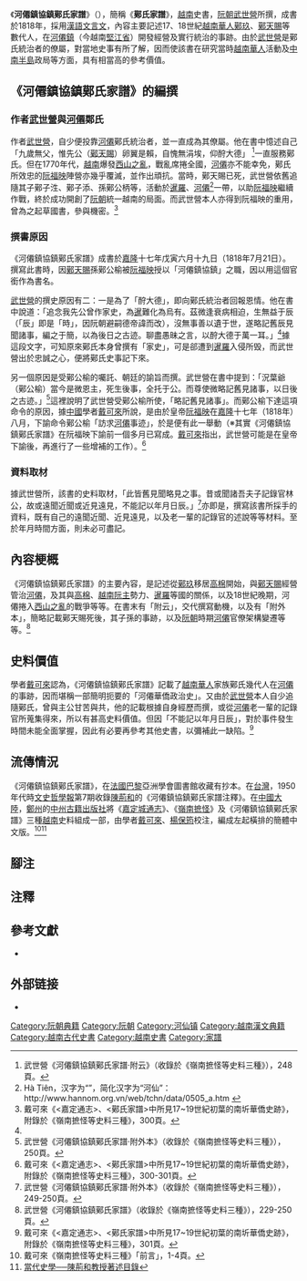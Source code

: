 《'''河僊鎮協鎮鄚氏家譜'''》{{noteTag|該書在中國大陸以簡化字出版，題作《-{河仙镇叶镇鄚氏家谱}-》，其中“-{叶}-”字是“協”字在越南古籍中常用的異體字、俗寫字，而非“-{葉}-”字的簡化字。}}（{{vie|v='''Hà Tiên Trấn Hiệp Trấn Mạc Thị Gia Phả'''|hn=河僊鎮協鎮鄚氏家譜}}），簡稱《'''鄚氏家譜'''》，[[越南|越南]]史書，[[阮朝|阮朝]][[武世營|武世營]]所撰，成書於1818年，採用[[漢語|漢語]][[文言文|文言文]]，內容主要記述17、18世紀[[越南華人|越南華人]][[鄚玖|鄚玖]]、[[鄚天賜|鄚天賜]]等數代人，在[[河僊鎮|河僊鎮]]（今越南[[堅江省|堅江省]]）開發經營及實行統治的事跡。由於[[武世營|武世營]]是鄚氏統治者的僚屬，對當地史事有所了解，因而使該書在研究當時[[越南華人|越南華人]]活動及[[中南半島|中南半島]]政局等方面，具有相當高的參考價值。

==《河僊鎮協鎮鄚氏家譜》的編撰==
===作者[[武世營|武世營]]與[[河僊|河僊]]鄚氏===
作者[[武世營|武世營]]，自少便投靠[[河僊|河僊]]鄚氏統治者，並一直成為其僚屬。他在書中憶述自己「九歲無父，惟先公（[[鄚天賜|鄚天賜]]）卵翼是賴，自愧無涓埃，仰酧大德」
<ref name="鄚氏家譜248">武世營《河僊鎮協鎮鄚氏家譜‧附云》（收錄於《嶺南摭怪等史料三種》），248頁。</ref>一直服務鄚氏。但在1770年代，[[越南|越南]]爆發[[西山朝|西山之亂]]，戰亂席捲全國，[[河僊|河僊]]亦不能幸免，鄚氏所效忠的[[阮福映|阮福映]]陣營亦幾乎覆滅，並作出頑抗。當時，鄚天賜已死，武世營依舊追隨其子鄚子泩、鄚子添、孫鄚公柄等，活動於[[暹羅|暹羅]]、[[河僊|河僊]]<ref>Hà Tiên，汉字为“{{lang|vi|河僊}}”，简化汉字为“河仙”：http://www.hannom.org.vn/web/tchn/data/0505_a.htm {{Wayback|url=http://www.hannom.org.vn/web/tchn/data/0505_a.htm |date=20080817154321 }}</ref>一帶，以助[[阮福映|阮福映]]繼續作戰，終於成功開創了[[阮朝|阮朝]]統一越南的局面。而武世營本人亦得到阮福映的重用，曾為之起草國書，參與機密。<ref>戴可來《<嘉定通志>、<鄚氏家譜>中所見17~19世紀初葉的南圻華僑史跡》，附錄於《嶺南摭怪等史料三種》，300頁。</ref>

===撰書原因===
《河僊鎮協鎮鄚氏家譜》成書於[[嘉隆|嘉隆]]十七年戊寅六月十九日（1818年7月21日）。撰寫此書時，因[[鄚天賜|鄚天賜]]孫鄚公榆被[[阮福映|阮福映]]授以「河僊鎮協鎮」之職，因以用這個官銜作為書名。

[[武世營|武世營]]的撰史原因有二：一是為了「酧大德」，即向鄚氏統治者回報恩情。他在書中說道：「追念我先公曾作家史，為[[暹羅|暹]]難化為烏有。茲微逢衰病相迫，生無益于辰（「辰」即是「時」，因阮朝避嗣德帝諱而改），沒無事善以遺于世，遂略記舊辰見聞諸事，編之于簡，以為後日之古迹。聊盡愚昧之言，以酧大德于萬一耳。」<ref name="鄚氏家譜248" />據這段文字，可知原來鄚氏本身曾撰有「家史」，可是郤遭到[[暹羅|暹羅]]入侵所毁，而武世營出於忠誠之心，便將鄚氏史事記下來。

另一個原因是受鄚公榆的囑託、朝廷的諭旨而撰。武世營在書中提到：「況葉爺（鄚公榆）當今是微恩主，死生後事，全托于公。而尊使微略記舊見諸事，以日後之古迹。」<ref>武世營《河僊鎮協鎮鄚氏家譜‧附外本》（收錄於《嶺南摭怪等史料三種》），250頁。</ref>這裡說明了武世營受鄚公榆所使，「略記舊見諸事」。而鄚公榆下達這項命令的原因，據[[中國|中國]]學者[[戴可來|戴可來]]所說，是由於皇帝[[阮福映|阮福映]]在[[嘉隆|嘉隆]]十七年（1818年）八月，下諭命令鄚公榆「訪求[[河僊|河僊]]事迹」，於是便有此一舉動（※其實《河僊鎮協鎮鄚氏家譜》在阮福映下諭前一個多月已寫成。[[戴可來|戴可來]]指出，武世營可能是在皇帝下諭後，再進行了一些增補的工作）。<ref>戴可來《<嘉定通志>、<鄚氏家譜>中所見17~19世紀初葉的南圻華僑史跡》，附錄於《嶺南摭怪等史料三種》，300-301頁。</ref>
===資料取材===
據武世營所，該書的史料取材，「此皆舊見聞略見之事。昔或聞諸吾夫子記錄官林公，故或遠聞近聞或近見遠見，不能記以年月日辰。」<ref>武世營《河僊鎮協鎮鄚氏家譜‧附外本》（收錄於《嶺南摭怪等史料三種》），249-250頁。</ref>亦即是，撰寫該書所採手的資料，既有自己的遠聞近聞、近見遠見，以及老一輩的記錄官的述說等等材料。至於年月時間方面，則未必可盡記。
==內容梗概==
《河僊鎮協鎮鄚氏家譜》的主要內容，是記述從[[鄚玖|鄚玖]]移居[[柬埔寨|高棉]]開始，與[[鄚天賜|鄚天賜]]經營管治[[河僊|河僊]]，及其與[[柬埔寨|高棉]]、[[越南|越南]][[阮主|阮主]]勢力、[[暹羅|暹羅]]等國的關係，以及18世紀晚期，河僊捲入[[西山朝|西山之亂]]的戰爭等等。在書末有「附云」，交代撰寫動機，以及有「附外本」，簡略記載鄚天賜死後，其子孫的事跡，以及[[阮朝|阮朝]]時期[[河僊|河僊]]官僚架構變遷等等。<ref>武世營《河僊鎮協鎮鄚氏家譜》（收錄於《嶺南摭怪等史料三種》），229-250頁。</ref> 
==史料價值==
學者[[戴可來|戴可來]]認為，《河僊鎮協鎮鄚氏家譜》記載了[[越南華人|越南華人]]家族鄚氏幾代人在[[河僊|河僊]]的事跡，因而堪稱一部簡明扼要的「河僊華僑政治史」。又由於[[武世營|武世營]]本人自少追隨鄚氏，曾與主公甘苦與共，他的記載根據自身經歷而撰，或從[[河僊|河僊]]老一輩的記錄官所蒐集得來，所以有甚高史料價值。但因「不能記以年月日辰」，對於事件發生時間未能全面掌握，因此有必要再參考其他史書，以彌補此一缺陷。<ref>戴可來《<嘉定通志>、<鄚氏家譜>中所見17~19世紀初葉的南圻華僑史跡》，附錄於《嶺南摭怪等史料三種》，301頁。</ref>
==流傳情況==
《河僊鎮協鎮鄚氏家譜》，在[[法國|法國]][[巴黎|巴黎]]亞洲學會圖書館收藏有抄本。在[[台灣|台灣]]，1950年代時[[文史哲學報|文史哲學報]]第7期收錄[[陳荊和|陳荊和]]的《河僊鎮協鎮鄚氏家譜注釋》。在[[中國大陸|中國大陸]]，[[鄭州|鄭州]]的[[中州古籍出版社|中州古籍出版社]]將《[[嘉定城通志|嘉定城通志]]》、《[[嶺南摭怪|嶺南摭怪]]》及《河僊鎮協鎮鄚氏家譜》三種[[越南|越南]]史料組成一部，由學者[[戴可來|戴可來]]、[[楊保筠|楊保筠]]校注，編成左起橫排的簡體中文版。<ref>戴可來《嶺南摭怪等史料三種》「前言」，1-4頁。</ref><ref>[http://www.hkbu.edu.hk/~histweb/eng/publication/contemporary/jourvol4_4/Journal16.htm 當代史學──陳荊和教授著述目錄]{{dead link|date=2018年1月 |bot=InternetArchiveBot |fix-attempted=yes }}</ref>
==腳注==
{{NoteFoot}}
==注釋==
{{reflist|2}}
==參考文獻==
<div class="references-small">
*{{zh}}{{cite book|title=《河僊鎮-{叶}-鎮鄚氏家譜》（收錄於《嶺南摭怪等史料三種》）|author=[[武世營|武世營]]|others=[[戴可來|戴可來]]、[[楊保筠|楊保筠]]校注|location=[[鄭州|鄭州]]|publisher=[[中州古籍出版社|中州古籍出版社]]（1991）ISBN 7534802032}}
</div>

==外部链接==
{{Wikisource|河仙鎮叶鎮鄚氏家譜}}
*{{zh}}{{cite web |url= http://www.hkbu.edu.hk/~histweb/eng/publication/contemporary/jourvol4_4/Journal16.htm |title= 當代史學──陳荊和教授著述目錄 }}{{dead link|date=2018年1月 |bot=InternetArchiveBot |fix-attempted=yes }}

[[Category:阮朝典籍|Category:阮朝典籍]]
[[Category:阮朝|Category:阮朝]]
[[Category:河仙镇|Category:河仙镇]]
[[Category:越南漢文典籍|Category:越南漢文典籍]]
[[Category:越南古代史書|Category:越南古代史書]]
[[Category:越南史書|Category:越南史書]]
[[Category:家譜|Category:家譜]]